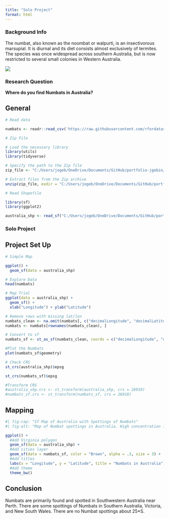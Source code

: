 ```yaml
---
title: "Solo Project"
format: html
---
```


### Background Info 

The numbat, also known as the noombat or walpurti, is an insectivorous marsupial. It is diurnal and its diet consists almost exclusively of termites. The species was once widespread across southern Australia, but is now restricted to several small colonies in Western Australia.

![](https://animalcorner.org/wp-content/uploads/2022/02/The-Numbat.png)

### Research Question
**Where do you find Numbats in Australia?**

## General 

```r
# Read data

numbats <- readr::read_csv('https://raw.githubusercontent.com/rfordatascience/tidytuesday/main/data/2023/2023-03-07/numbats.csv')

```

```r
# Zip File 

# Load the necessary library
library(utils)
library(tidyverse)

# Specify the path to the Zip file
zip_file <- "C:/Users/jogeb/OneDrive/Documents/GitHub/portfolio-jgebin/zip file australia.zip"

# Extract files from the Zip archive
unzip(zip_file, exdir = "C:/Users/jogeb/OneDrive/Documents/GitHub/portfolio-jgebin/bw/unzip shp")
```

```r
# Read Shapefile 

library(sf)
library(ggplot2)

australia_shp <- read_sf("C:/Users/jogeb/OneDrive/Documents/GitHub/portfolio-jgebin/bw/unzip shp/STE_2016_AUST.shp")
```

### Solo Project
## Project Set Up

```r
# Simple Map

ggplot() +
  geom_sf(data = australia_shp) 
```

```r
# Explore Data
head(numbats)

```

```r
# Map Trial
ggplot(data = australia_shp) +
  geom_sf() +
  xlab("Longitude") + ylab("Latitude") 
```
```r
# Remove rows with missing lat/lon
numbats_clean <- na.omit(numbats[, c("decimalLongitude", "decimalLatitude")])
numbats <- numbats[rownames(numbats_clean), ]

# Convert to sf
numbats_sf <- st_as_sf(numbats_clean, coords = c("decimalLongitude", "decimalLatitude"), crs = 4326)

#Plot the Numbats
plot(numbats_sf$geometry)
```
```r
# Check CRS 
st_crs(australia_shp)$epsg

st_crs(numbats_sf)$epsg
```
```r
#Transform CRS
#australia_shp.crs <- st_transform(australia_shp, crs = 26918)
#numbats_sf.crs <- st_transform(numbats_sf, crs = 26918)
```

## Mapping

```r
#| fig-cap: "Sf Map of Australia with Spottings of Numbats"
#| fig-alt: "Map of Numbat spottings in Australia. High concentration in Southwest Australia, near city of Perth. A few spottings in South Australia. No spottings in Northern Territoy and Queensland. "

ggplot() +
  #Add Virginia polygon
  geom_sf(data = australia_shp) +
  #Add cities layer
  geom_sf(data = numbats_sf, color = "Brown", alpha = .3, size = 3) +
  #Add titles
  labs(x = "Longitude", y = "Latitude", title = "Numbats in Australia") +
  #Add theme
  theme_bw()
```

## Conclusion
Numbats are primarily found and spotted in Southwestern Australia near Perth. There are some spottings of Numbats in Southern Australia, Victoria, and New South Wales. There are no Numbat spottings about 25*S. 
